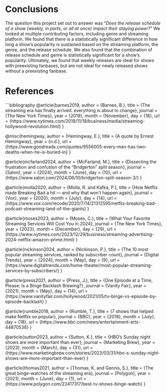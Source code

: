# Conclusions

The question this project set out to answer was “*Does the release schedule of a show (weekly, in parts, or all at once) impact their staying power?*” We looked at multiple contributing factors, including genre and streaming platform. We found that there is a statistically significant difference in how long a show’s popularity is sustained based on the streaming platform, the genre, and the release schedule. We also found that the combination of release schedule and genre is statistically significant for a show’s popularity. Ultimately, we found that weekly releases are ideal for shows with preexisting fanbases, but are not ideal for newly released shows without a preexisting fanbase.

# References

```bibliography
@article{barnes2019,
  author = {Barnes, B.},
  title = {The streaming era has finally arrived. everything is about to change},
  journal = {The New York Times},
  year = {2019},
  month = {November},
  day = {18},
  url = {https://www.nytimes.com/2019/11/18/business/media/streaming-hollywood-revolution.html}
}

@misc{hemingway,
  author = {Hemingway, E.},
  title = {A quote by Ernest Hemingway},
  year = {n.d.},
  url = {https://www.goodreads.com/quotes/9556005-every-man-has-two-deaths-when-he-is-buried-in}
}

@article{mcfarland2024,
  author = {McFarland, M.},
  title = {Dissecting the frustration and confusion of the "Bridgerton" split season},
  journal = {Salon},
  year = {2024},
  month = {June},
  day = {10},
  url = {https://www.salon.com/2024/06/10/bridgerton-split-season-3/}
}

@article{molla2020,
  author = {Molla, R. and Kafka, P.},
  title = {How Netflix made Breaking Bad a hit — and why that won’t happen again},
  journal = {Vox},
  year = {2020},
  month = {July},
  day = {14},
  url = {https://www.vox.com/recode/2020/7/14/21312595/netflix-breaking-bad-podcast-streaming-land-of-the-giants}
}

@article{moses2023,
  author = {Moses, C.},
  title = {What Your Favorite Streaming Services Will Cost You in 2024},
  journal = {The New York Times},
  year = {2023},
  month = {December},
  day = {29},
  url = {https://www.nytimes.com/2023/12/29/business/streaming-advertising-2024-netflix-amazon-prime.html}
}

@article{nickinson2024,
  author = {Nickinson, P.},
  title = {The 10 most popular streaming services, ranked by subscriber count},
  journal = {Digital Trends},
  year = {2024},
  month = {May},
  day = {9},
  url = {https://www.digitaltrends.com/home-theater/most-popular-streaming-services-by-subscribers/}
}

@article{press2021,
  author = {Press, J.},
  title = {One Episode at a Time, Please: Is a Binge Backlash Brewing?},
  journal = {Vanity Fair},
  year = {2021},
  month = {May},
  day = {14},
  url = {https://www.vanityfair.com/hollywood/2021/05/tv-binge-vs-episode-by-episode-backlash}
}

@article{rumble2018,
  author = {Rumble, T.},
  title = {7 shows that helped make Netflix so popular},
  journal = {BBC},
  year = {2018},
  month = {July},
  day = {18},
  url = {https://www.bbc.com/news/entertainment-arts-44870538}
}

@article{sutton2023,
  author = {Sutton, K.},
  title = {HBO’s Sunday night shows are more important than ever},
  journal = {Marketing Brew},
  year = {2023},
  month = {March},
  day = {31},
  url = {https://www.marketingbrew.com/stories/2023/03/31/hbo-s-sunday-night-shows-are-more-important-than-ever}
}

@article{thomas2021,
  author = {Thomas, K. and Gennis, S.},
  title = {The great binge-watches of the streaming era},
  journal = {Polygon},
  year = {2021},
  month = {June},
  day = {1},
  url = {https://www.polygon.com/22417317/best-tv-shows-binge-watch}
}